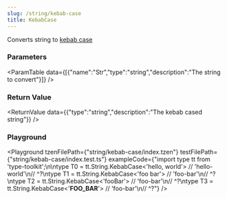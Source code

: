 ```yaml
---
slug: /string/kebab-case
title: KebabCase
---
```



Converts string to [kebab case](https://en.wikipedia.org/wiki/Letter_case#Kebab_case)

### Parameters
<ParamTable data={[{"name":"Str","type":"string","description":"The string to convert"}]} />

### Return Value
<ReturnValue data={{"type":"string","description":"The kebab cased string"}} />

### Playground

<Playground tzenFilePath={"string/kebab-case/index.tzen"} testFilePath={"string/kebab-case/index.test.ts"} exampleCode={"import type tt from 'type-toolkit';\n\ntype T0 = tt.String.KebabCase<'hello, world'> // 'hello-world'\n//    ^?\ntype T1 = tt.String.KebabCase<'foo bar'> // 'foo-bar'\n//    ^?\ntype T2 = tt.String.KebabCase<'fooBar'> // 'foo-bar'\n//    ^?\ntype T3 = tt.String.KebabCase<'__FOO_BAR__'> // 'foo-bar'\n//    ^?"} />

